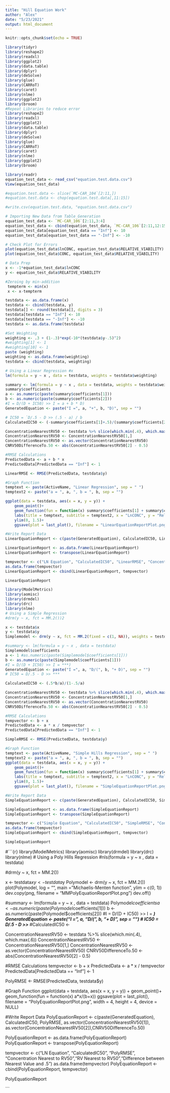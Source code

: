 ```yaml
---
title: "Hill Equation Work"
author: "Alex"
date: "5/23/2021"
output: html_document
---
```


```r
knitr::opts_chunk$set(echo = TRUE)
```


```r
library(tidyr)
library(reshape2)
library(readxl)
library(ggplot2)
library(data.table)
library(dplyr)
library(deSolve)
library(glue)
library(CARRoT)
library(caret)
library(nlme)
library(ggplot2)
library(broom)
#Repeat Libraries to reduce error
library(reshape2)
library(readxl)
library(ggplot2)
library(data.table)
library(dplyr)
library(deSolve)
library(glue)
library(CARRoT)
library(caret)
library(nlme)
library(ggplot2)
library(broom)
```



```r
library(readr)
equation_test_data <- read_csv("equation.test.data.csv")
View(equation_test_data)

#equation.test.data <- slice(`MC-CAR_104`[2:11,])
#equation.test.data <- chop(equation.test.data[,11:15])

#write.csv(equation.test.data, "equation.test.data.csv")
```

```r
# Importing New Data from Table_Generation
equation_test_data <- `MC-CAR_106`[2:11,3:4]
equation_test_data <- cbind(equation_test_data, `MC-CAR_106`[2:11,12:15])
equation_test_data[equation_test_data == "Inf"] <- 10
equation_test_data[equation_test_data == "-Inf"] <- -10

# Check Plot for Errors
plot(equation_test_data$lnCONC, equation_test_data$RELATIVE_VIABILITY)
plot(equation_test_data$CONC, equation_test_data$RELATIVE_VIABILITY)

# Data Prep
x <- -1*equation_test_data$lnCONC
y <- equation_test_data$RELATIVE_VIABILITY

#Zeroing by min-addition
 tempterm <- min(x)
 x <- x-tempterm

testdata <- as.data.frame(x)
testdata <- cbind(testdata, y)
testdata[] <- round(testdata[], digits = 3)
testdata[testdata == "Inf"] <- 10
testdata[testdata == "-Inf"] <- -10
testdata <- as.data.frame(testdata)

#Set Weighting
weighting <- .3 + (1-.3)*exp(-10*(testdata$y-.5)^2)
#weighting[1] <- 1
#weighting[10] <- 1
paste (weighting) 
weighting <- as.data.frame(weighting)
testdata <- cbind(testdata, weighting)

```


```r
# Using a Linear Regression #x
lm(formula = y ~ x , data = testdata, weights = testdata$weighting)

summary <- lm(formula = y ~ x , data = testdata, weights = testdata$weighting)
summary$coefficients
a <- as.numeric(paste(summary$coefficients[1]))
b <- as.numeric(paste(summary$coefficients[2]))
#I = D/(D + IC50) >> I = a + b * D)
GeneratedEquation <- paste("I =", a, "+", b, "D)", sep = "")

# IC50 = `D/.5 - D >> (.5 - a) / b
CalculatedIC50 <- (-summary$coefficients[1]+.5)/(summary$coefficients[2])

ConcentrationNearestRV50 <- testdata %>% slice(which.min(.4), which.max(.6))
ConcentrationNearestRV50 <- ConcentrationNearestRV50[1,]
ConcentrationNearestRV50 <- as.vector(ConcentrationNearestRV50)
CNRV50DifferenceTo.50 <- abs(ConcentrationNearestRV50[2] - 0.5)

#RMSE Calculations
PredictedData <- a + b * x
PredictedData[PredictedData == "Inf"] <- 1

LinearRMSE <- RMSE(PredictedData, testdata$y)

#Graph Function
temptext <- paste(ActiveName, "Linear Regression", sep = " ")
temptext2 <- paste("a = ", a, ", b = ", b, sep = "")

ggplot(data = testdata, aes(x = x, y = y)) +
    geom_point()+
    geom_function(fun = function(x) summary$coefficients[1] + summary$coefficients[2]*x) +
    labs(title = temptext, subtitle = temptext2, x = "LnCONC", y = "Relative Viability") +
    ylim(0, 1.5)+
    ggsave(plot = last_plot(), filename = "LinearEquationReportPlot.png", width = 4, height = 4, device = NULL)

#Write Report Data 
LinearEquationReport <- c(paste(GeneratedEquation), CalculatedIC50, LinearRMSE, as.vector(ConcentrationNearestRV50[1]), as.vector(ConcentrationNearestRV50[2]),CNRV50DifferenceTo.50)

LinearEquationReport <- as.data.frame(LinearEquationReport)
LinearEquationReport <- transpose(LinearEquationReport)

tempvector <- c("LN Equation", "CalculatedIC50", "LinearRMSE", "Concentration Nearest to RV50","RV Nearest to RV50","Difference between Nearest Value and .5")
as.data.frame(tempvector)
LinearEquationReport <- cbind(LinearEquationReport, tempvector)

LinearEquationReport

```


```r
library(ModelMetrics)
library(aomisc)
library(drmdel)
library(drc)
library(nlme)
# Using a Simple Regression 
#drm(y ~ x, fct = MM.2())2

x <- testdata$x
y <- testdata$y
Simplemodel <- drm(y ~ x, fct = MM.2(fixed = c(1, NA)), weights = testdata$weighting)

#summary <- lm(formula = y ~ x , data = testdata)
Simplemodel$coefficients
a <- 1 #as.numeric(paste(Simplemodel$coefficients[1]))
b <- as.numeric(paste(Simplemodel$coefficients[1]))
#I = D/(D + IC50) >> I = ***)
GeneratedEquation <- paste("I =", a, "D/(", b, "+ D)", sep = "")
# IC50 = D/.5 - D >> ***

CalculatedIC50 <- (.5*b/a)/(1-.5/a)

ConcentrationNearestRV50 <- testdata %>% slice(which.min(.4), which.max(.6))
ConcentrationNearestRV50 <- ConcentrationNearestRV50[1,]
ConcentrationNearestRV50 <- as.vector(ConcentrationNearestRV50)
CNRV50DifferenceTo.50 <- abs(ConcentrationNearestRV50[2] - 0.5)

#RMSE Calculations
tempvector <- b + x
PredictedData <- a * x / tempvector
PredictedData[PredictedData == "Inf"] <- 1

SimpleRMSE <- RMSE(PredictedData, testdata$y)

#Graph Function
temptext <- paste(ActiveName, "Simple Hills Regression", sep = " ")
temptext2 <- paste("a = ", a, ", b = ", b, sep = "")
ggplot(data = testdata, aes(x = x, y = y)) +
    geom_point()+
    geom_function(fun = function(x) summary$coefficients[1] + summary$coefficients[2]*x) +
    labs(title = temptext, subtitle = temptext2, x = "LnCONC", y = "Relative Viability") +
    ylim(0, 1.5)+
    ggsave(plot = last_plot(), filename = "SimpleEquationReportPlot.png", width = 4, height = 4, device = NULL)

#Write Report Data
SimpleEquationReport <- c(paste(GeneratedEquation), CalculatedIC50, SimpleRMSE, as.vector(ConcentrationNearestRV50[1]), as.vector(ConcentrationNearestRV50[2]),CNRV50DifferenceTo.50)

SimpleEquationReport <- as.data.frame(SimpleEquationReport)
SimpleEquationReport <- transpose(SimpleEquationReport)

tempvector <- c("Simple Equation", "CalculatedIC50", "SimpleRMSE", "Concentration Nearest to RV50","RV Nearest to RV50","Difference between Nearest Value and .5")
as.data.frame(tempvector)
SimpleEquationReport <- cbind(SimpleEquationReport, tempvector)

SimpleEquationReport
```


#```{r}
library(ModelMetrics)
library(aomisc)
library(drmdel)
library(drc)
library(nlme)
# Using a Poly Hills Regression 
#nls(formula = y ~ x , data = testdata)

#drm(y ~ x, fct = MM.2())

x <- testdata$x
y  <- testdata$y
Polymodel <- drm(y ~ x, fct = MM.2())
plot(Polymodel, log = "", main = "Michaelis-Menten function", ylim = c(0, 1))
dev.copy(png, filename = "MMPolyEquationReportPlot.png")
dev.off()

#summary <- lm(formula = y ~ x , data = testdata)
Polymodel$coefficients
a <- as.numeric(paste(Polymodel$coefficients[1]))
b <- as.numeric(paste(Polymodel$coefficients[2]))
#I = D/(D + IC50) >> I = ***)
GeneratedEquation <- paste("I =", a, "D/(", b, "+ D)", sep = "")
# IC50 = D/.5 - D >> ***
#CalculatedIC50 <- 

ConcentrationNearestRV50 <- testdata %>% slice(which.min(.4), which.max(.6))
ConcentrationNearestRV50 <- ConcentrationNearestRV50[1,]
ConcentrationNearestRV50 <- as.vector(ConcentrationNearestRV50)
CNRV50DifferenceTo.50 <- abs(ConcentrationNearestRV50[2] - 0.5)

#RMSE Calculations
tempvector <- b + x
PredictedData <- a * x / tempvector
PredictedData[PredictedData == "Inf"] <- 1

PolyRMSE <- RMSE(PredictedData, testdata$y)

#Graph Function
ggplot(data = testdata, aes(x = x, y = y)) +
  geom_point()+
  geom_function(fun = function(x) a*x/(b+x))
ggsave(plot = last_plot(), filename = "PolyEquationReportPlot.png", width = 4, height = 4, device = NULL)

#Write Report Data
PolyEquationReport <- c(paste(GeneratedEquation), CalculatedIC50, PolyRMSE, as.vector(ConcentrationNearestRV50[1]), as.vector(ConcentrationNearestRV50[2]),CNRV50DifferenceTo.50)

PolyEquationReport <- as.data.frame(PolyEquationReport)
PolyEquationReport <- transpose(PolyEquationReport)

tempvector <- c("LN Equation", "CalculatedIC50", "PolyRMSE", "Concentration Nearest to RV50","RV Nearest to RV50","Difference between Nearest Value and .5")
as.data.frame(tempvector)
PolyEquationReport <- cbind(PolyEquationReport, tempvector)

PolyEquationReport






```

